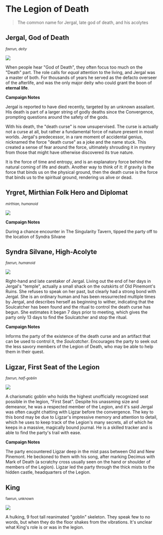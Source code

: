 # The Legion of Death

> The common name for Jergal, late god of death, and his acolytes

## Jergal, God of Death 
<small>_faerun, deity_</small>

![](https://cdn.discordapp.com/attachments/1018201519100792943/1099844136108032060/Devlathar_ominous_dark_oil_painting_of_Jergal_God_of_Death_a_ho_8aabdfd5-4745-4b03-ad14-6f615d58321a.png)

When people hear "God of Death", they often focus too much on the "Death" part. The role calls for _equal_ attention to the living, and Jergal was a master of both. For thousands of years he served as the defacto overseer of the afterlife, and was the only major deity who could grant the boon of **eternal life**.

**Campaign Notes**

Jergal is reported to have died recently, targeted by an unknown assailant. His death is part of a larger string of godly deaths since the Convergence, prompting questions around the safety of the gods.

With his death, the "death curse" is now unsupervised. The curse is actually not a curse at all, but rather a fundamental force of nature present in most worlds. Jergal's predecessor, in a rare moment of accidental genius, nicknamed the force "death curse" as a joke and the name stuck. This created a sense of fear around the force, ultimately shrouding it in mystery from those that might have otherwise discovered its true nature.

It is the force of time and entropy, and is an explanatory force behind the natural coming of life and death. Another way to think of it: if gravity is the force that binds us on the physical ground, then the death curse is the force that binds us to the spiritual ground, rendering us alive or dead.

## Yrgret, Mirthian Folk Hero and Diplomat
<small>_mirthian, humanoid_</small>

![](https://cdn.discordapp.com/attachments/1018201519100792943/1100022454828675072/Devlathar_Yrgret_a_humanoid_with_scales_that_blend_into_her_ski_a4d35338-5ad6-41bf-ad34-a4e6b6859f2f.png)

**Campaign Notes**

During a chance encounter in The Singularity Tavern, tipped the party off to the location of Syndra Silvane

## Syndra Silvane, High-Acolyte
<small>_faerun, humanoid_</small>

![](https://cdn.discordapp.com/attachments/1018201519100792943/1100022957985759313/Devlathar_Syndra_an_elderly_woman_who_looks_as_though_she_was_o_d8311b0f-0916-4f16-be6c-0ddde40399f4.png)

Right-hand and late caretaker of Jergal. Living out the end of her days in Jergal's "temple", actually a small shack on the outskirts of Old Pinemont's Ruins. She refuses to speak on her past, but clearly had a strong bond with Jergal. She is an ordinary human and has been ressurrected multiple times by Jergal, and describes herself as beginning to wither, indicating that the Soulcatcher has been found and the ritual to control the death curse has begun. She estimates it began 7 days prior to meeting, which gives the party only 13 days to find the Soulcatcher and stop the ritual.

**Campaign Notes**

Informs the party of the existence of the death curse and an artifact that can be used to control it, the _Soulcatcher_. Encourages the party to seek out the less savory members of the Legion of Death, who may be able to help them in their quest.

## Ligzar, First Seat of the Legion
<small>_faerun, half-goblin_</small>

![](https://cdn.discordapp.com/attachments/1018201519100792943/1099887364622528572/Devlathar_Charismatic_young_goblin_wearing_a_slightly_oversized_faaa10b1-ff83-428b-9d51-ec12ed7cd2b4.png)

A charismatic goblin who holds the highest unofficially recognized seat possible in the legion, "First Seat". Despite his unassming size and demeanor, he was a respected member of the Legion, and it's said Jergal was often caught chatting with Ligzar before the convergence. The key to this bond may be due to Ligzar's impressive memory and attention to detail, which he uses to keep track of the Legion's many secrets, all of which he keeps in a massive, magically bound journal. He is a skilled tracker and is able to find the party's trail with ease.

**Campaign Notes**

The party encountered Ligzar deep in the mist pass between Old and New Pinemont. He beckoned to them with his song, after marking Decimus with Mark of Death (a scratchy cross usually seen on the hand or shoulder of members of the Legion). Ligzar led the party through the thick mists to the hidden castle, headquarters of the Legion.

## King
<small>faerun, unknown</small>

![](https://cdn.discordapp.com/attachments/1018201519100792943/1100056488048853063/Devlathar_part_skeleton_part_goblin_part_giant_standing_over_a__04c3bf46-e757-41e7-8fab-a5650387e193.png)

A hulking, 9 foot tall reanimated "goblin" skeleton. They speak few to no words, but when they do the floor shakes from the vibrations. It's unclear what King's role is or was in the legion.
